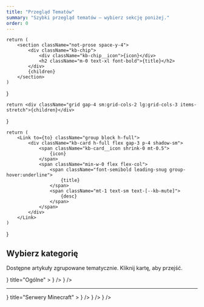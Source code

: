 ```yaml
---
title: "Przegląd Tematów"
summary: "Szybki przegląd tematów — wybierz sekcję poniżej."
order: 0
---
```



    return (
        <section className="not-prose space-y-4">
            <div className="kb-chip">
                <div className="kb-chip__icon">{icon}</div>
                <h2 className="m-0 text-xl font-bold">{title}</h2>
            </div>
            {children}
        </section>
    )
}

    return <div className="grid gap-4 sm:grid-cols-2 lg:grid-cols-3 items-stretch">{children}</div>
}

    return (
        <Link to={to} className="group block h-full">  
            <div className="kb-card h-full flex gap-3 p-4 shadow-sm">
                <span className="kb-card__icon shrink-0 mt-0.5">
                    {icon}
                </span>
                <span className="min-w-0 flex flex-col">
                    <span className="font-semibold leading-snug group-hover:underline">
                        {title}
                    </span>
                    <span className="mt-1 text-sm text-[--kb-mute]">
                        {desc}
                    </span>
                </span>
            </div>
        </Link>
    )
}



<div className="not-prose mb-8">
  <div className="kb-card kb-hero">
    <div className="kb-card__icon">
      <Folder size={18} className="opacity-90" />
    </div>
    <div>
      <h2 className="m-0 text-xl font-bold">Wybierz kategorię</h2>
      <p className="m-0 text-[--kb-mute] text-sm">
        Dostępne artykuły zgrupowane tematycznie. Kliknij kartę, aby przejść.
      </p>
    </div>
  </div>
</div>

<Section
icon={<FolderLock size={18} className="opacity-90" />}
title="Ogólne"
>
  <CardGrid>
    <Card
      to="/ftp-sftp"
      title="FTP — SFTP"
      desc="Bezpieczne połączenie SFTP w HostGier.PL (WinSCP/FileZilla), pierwsze logowanie i najczęstsze problemy."
      icon={<FolderLock size={18} className="opacity-90" />}
    />
    <Card
      to="/server-id"
      title="Gdzie znajduje się ID serwera?"
      desc="Szybko znajdź ID usługi (i Container ID dla VPS) w panelu oraz w adresie URL."
      icon={<Fingerprint size={18} className="opacity-90" />}
    />
  </CardGrid>
</Section>

<hr className="my-8 border-[--kb-border]" />

<Section
icon={<Settings size={18} className="opacity-90" />}
title="Serwery Minecraft"
>
  <CardGrid>
    <Card
      to="/minecraft/poradnik-server-properties"
      title="Konfiguracja server.properties — kompletny poradnik"
      desc="Pełna dokumentacja kluczy 1.21.x: rozgrywka, sieć, wydajność, zabezpieczenia i typowe profile."
      icon={<Settings size={18} className="opacity-90" />}
    />
    <Card
      to="/minecraft/instalacja-dynmap"
      title="Instalacja dynmap"
      desc="Instalacja i konfiguracja Dynmap: port dla serwera WWW, restart i pierwsze renderowanie."
      icon={<Map size={18} className="opacity-90" />}
    />
    <Card
      to="/minecraft/jak-podpiac-domene-pod-serwer-minecraft"
      title="Jak podpiąć domenę pod serwer Minecraft"
      desc="Rekord SRV, wskazanie hosta i portu, propagacja DNS (np. Cloudflare/OVH)."
      icon={<Globe size={18} className="opacity-90" />}
    />
  </CardGrid>
</Section>
